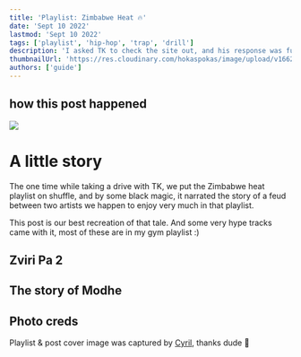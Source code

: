 ```yaml
---
title: 'Playlist: Zimbabwe Heat 🔥'
date: 'Sept 10 2022'
lastmod: 'Sept 10 2022'
tags: ['playlist', 'hip-hop', 'trap', 'drill']
description: 'I asked TK to check the site out, and his response was funny. He gave me shit for not having Shona music on the site, haha'
thumbnailUrl: 'https://res.cloudinary.com/hokaspokas/image/upload/v1662837059/goosebumpsfm/BAC_tennis_court.jpg'
authors: ['guide']
---
```


## how this post happened 
![](https://res.cloudinary.com/hokaspokas/image/upload/v1662835508/goosebumpsfm/tk_zw_faya.jpg)

# A little story

The one time while taking a drive with TK, we put the Zimbabwe heat playlist on shuffle, and by some black magic, it narrated the story of a feud between two artists we happen to enjoy very much in that playlist. 

This post is our best recreation of that tale. And some very hype tracks came with it, most of these are in my gym playlist :)

## Zviri Pa 2
<Track url={'3gf31LRP1LH9D2KWuAc9Mm'} blurb='Apparently this is where the beef started'/>

## The story of Modhe
<Track url={'0yCJfJdysJ270jYZPVBax2'} blurb='Big big energy, there was no recovering from this, lol'/>

## Photo creds
Playlist & post cover image was captured by [Cyril](https://instagram.com/lecyrilncube.co), thanks dude 🍻